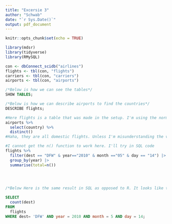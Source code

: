 ```yaml
---
title: "Excersie 3"
author: "Schwab"
date: "`r Sys.Date()`"
output: pdf_document
---
```


```r
knitr::opts_chunk$set(echo = TRUE)

library(mdsr)
library(tidyverse)
library(RMySQL)

con <- dbConnect_scidb("airlines")
flights <- tbl(con, "flights")
carriers <- tbl(con, "carriers")
airports <- tbl(con, "airports")

```

```sql
/*Below is how we can see the tables*/
SHOW TABLES;
```

```sql
/*Below is how we can describe airports to find the countries*/ 
DESCRIBE flights;
```

```r
#Here flights is a table that was made in the setup. I'm using the normal dplyr verbs to show the years. How many are going to US
airports %>%
  select(country) %>%
  distinct()
#Haha, they are all domestic flights. Unless I'm misunderstanding the variable 
```

```r
#I cannot get the n() function to work here. I'll try in SQL code
flights %>%
  filter(dest == "DFW" & year=="2010" & month =="05" & day == "14") |>
  group_by(year) |>
  summarise(total=n())

  
  
```

```sql
/*Below Here is the same result in SQL as opposed to R. It looks like there were 754 flights into DFW */ 

SELECT 
  count(dest)
FROM 
  flights 
WHERE dest= 'DFW' AND year = 2010 AND month = 5 AND day = 14;



```